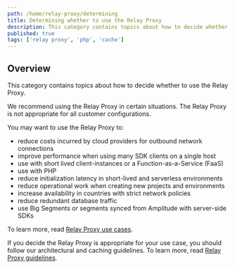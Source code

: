```yaml
---
path: /home/relay-proxy/determining
title: Determining whether to use the Relay Proxy
description: This category contains topics about how to decide whether to use the Relay Proxy.
published: true
tags: ['relay proxy', 'php', 'cache']
---
```


## Overview

This category contains topics about how to decide whether to use the Relay Proxy.

We recommend using the Relay Proxy in certain situations. The Relay Proxy is not appropriate for all customer configurations.

You may want to use the Relay Proxy to:

- reduce costs incurred by cloud providers for outbound network connections
- improve performance when using many SDK clients on a single host
- use with short lived client-instances or a Function-as-a-Service (FaaS)
- use with PHP
- reduce initialization latency in short-lived and serverless environments
- reduce operational work when creating new projects and environments
- increase availability in countries with strict network policies
- reduce redundant database traffic
- use Big Segments or segments synced from Amplitude with server-side SDKs

To learn more, read [Relay Proxy use cases](/home/relay-proxy/use-cases).

If you decide the Relay Proxy is appropriate for your use case, you should follow our architectural and caching guidelines. To learn more, read [Relay Proxy guidelines](/home/relay-proxy/guidelines).

